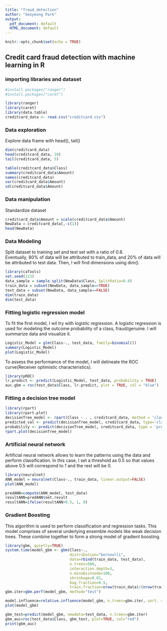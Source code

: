 ---
title: "fraud_detection"
author: "Seoyeong Park"
output: 
  pdf_document: default
  HTML_document: default
---

```{r setup, include=FALSE}
knitr::opts_chunk$set(echo = TRUE)
```

## Credit card fraud detection with machine learning in R

### importing libraries and dataset
```{r}
#install.packages("ranger")
#install.packages("caret")
```

```{r}
library(ranger)
library(caret)
library(data.table)
creditcard_data <- read.csv("creditcard.csv")
```

### Data exploration
Explore data frame with head(), tail()
```{r}
dim(creditcard_data)
head(creditcard_data, 10)
tail(creditcard_data, 5)
```

```{r}
table(creditcard_data$Class)
summary(creditcard_data$Amount)
names(creditcard_data)
var(creditcard_data$Amount)
sd(creditcard_data$Amount)
```

### Data manipulation
Standardize dataset
```{r}
creditcard_data$Amount = scale(creditcard_data$Amount)
NewData = creditcard_data[,-c(1)]
head(NewData)
```

### Data Modeling
Split dataset to training set and test set with a ratio of 0.8.   
Eventually, 80% of data will be attributed to train_data, and 20% of data will be attributed to test data. Then, I will find dimensions using dim().
```{r}
library(caTools)
set.seed(123)
data_sample = sample.split(NewData$Class, SplitRatio=0.8)
train_data = subset(NewData, data_sample==TRUE)
test_data = subset(NewData, data_sample==FALSE)
dim(train_data)
dim(test_data)
```

### Fitting logistic regression model
To fit the first model, I wil try with logistic regression. 
A logistic regression is used for modeling the outcome probability of a class, fraud/genuine. I will summarize data and visualize it.
```{r}
Logistic_Model = glm(Class~., test_data, family=binomial())
summary(Logistic_Model)
plot(Logistic_Model)
```

To assess the performance of the model, I will delineate the ROC curve(Receiver optimistic characteristics). 
```{r}
library(pROC)
lr.predict <- predict(Logistic_Model, test_data, probability = TRUE)
auc.gbm = roc(test_data$Class, lr.predict, plot = TRUE, col = "blue")
```

### Fitting a decision tree model
```{r}
library(rpart)
library(rpart.plot)
decisionTree_model <- rpart(Class ~ . , creditcard_data, method = 'class')
predicted_val <- predict(decisionTree_model, creditcard_data, type='class')
probability <- predict(decisionTree_model, creditcard_data, type = 'prob')
rpart.plot(decisionTree_model)
```

### Artificial neural network
Artificial neural network allows to learn the patterns using the data and perform classification. In this case, I set a threshold as 0.5 so that values above 0.5 will correspond to 1 and the rest will be 0. 
```{r}
library(neuralnet)
ANN_model = neuralnet(Class~., train_data, linear.output=FALSE)
plot(ANN_model)

predANN=compute(ANN_model, test_data)
resultANN=predANN$net.result
resultANN=ifelse(resultANN>0.5, 1, 0)
```

### Gradient Boosting
This algorithm is used to perform classification and regression tasks. This model comprises of several underlying ensemble models like weak decision trees. These combine together to form a strong model of gradient boosting. 
```{r}
library(gbm, quietly=TRUE)
system.time(model_gbm <- gbm(Class~.,
                             distribution="bernoulli",
                             data=rbind(train_data, test_data),
                             n.trees=500,
                             interaction.depth=3,
                             n.minobsinnode=100,
                             shrinkage=0.01,
                             bag.fraction=0.5,
                             train.fraction=nrow(train_data)/(nrow(train_data)+nrow(test_data))))
gbm.iter=gbm.perf(model_gbm, method="test")

model.influence=relative.influence(model_gbm, n.trees=gbm.iter, sort. = TRUE)
plot(model_gbm)

gbm_test=predict(model_gbm, newdata=test_data, n.trees=gbm.iter)
gbm_auc=roc(test_data$Class, gbm_test, plot=TRUE, col="red")
print(gbm_auc)
```

